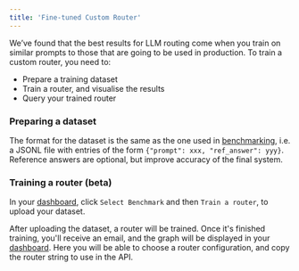 ```yaml
---
title: 'Fine-tuned Custom Router'
---
```


We’ve found that the best results for LLM routing come when you train on similar prompts 
to those that are going to be used in production. To train a custom router, you need to:

- Prepare a training dataset
- Train a router, and visualise the results
- Query your trained router

### Preparing a dataset

The format for the dataset is the same as the one used in 
[benchmarking](https://unify.ai/docs/api/benchmarks.html), i.e. a JSONL file with entries 
of the form `{"prompt": xxx, "ref_answer": yyy}`. Reference answers are optional, but 
improve accuracy of the final system.

### Training a router (beta)

In your [dashboard](https://console.unify.ai/dashboard), click `Select Benchmark` and then
`Train a router`, to upload your dataset.

After uploading the dataset, a router will be trained. Once it's finished training, you'll
receive an email, and the graph will be displayed in your 
[dashboard](https://console.unify.ai/dashboard). Here you will be able to choose a router 
configuration, and copy the router string to use in the API.
